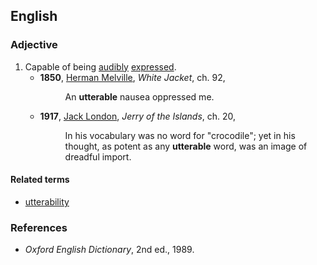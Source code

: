 ==English==

===Adjective===
{{en-adj|-}}

#Capable of being [[audibly]] [[express]]ed.
#*'''1850''', [[w:Herman_Melville|Herman Melville]], ''White Jacket'', ch. 92,
#*:An '''utterable''' nausea oppressed me.
#*'''1917''', [[w:Jack_London|Jack London]], ''Jerry of the Islands'', ch. 20,
#*:In his vocabulary was no word for "crocodile"; yet in his thought, as potent as any '''utterable''' word, was an image of dreadful import.

====Related terms====
*[[utterability]]

===References===
*''Oxford English Dictionary'', 2nd ed., 1989.